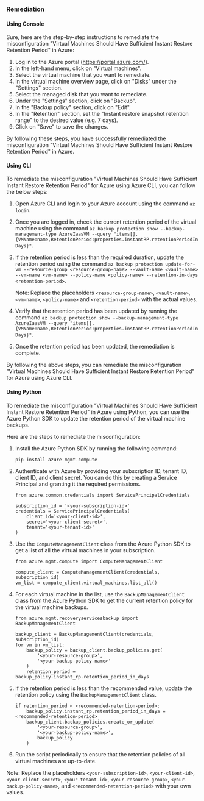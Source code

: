 ### Remediation

#### Using Console

Sure, here are the step-by-step instructions to remediate the misconfiguration "Virtual Machines Should Have Sufficient Instant Restore Retention Period" in Azure:

1. Log in to the Azure portal (https://portal.azure.com/).
2. In the left-hand menu, click on "Virtual machines".
3. Select the virtual machine that you want to remediate.
4. In the virtual machine overview page, click on "Disks" under the "Settings" section.
5. Select the managed disk that you want to remediate.
6. Under the "Settings" section, click on "Backup".
7. In the "Backup policy" section, click on "Edit".
8. In the "Retention" section, set the "Instant restore snapshot retention range" to the desired value (e.g. 7 days).
9. Click on "Save" to save the changes.

By following these steps, you have successfully remediated the misconfiguration "Virtual Machines Should Have Sufficient Instant Restore Retention Period" in Azure.

#### Using CLI

To remediate the misconfiguration "Virtual Machines Should Have Sufficient Instant Restore Retention Period" for Azure using Azure CLI, you can follow the below steps:

1. Open Azure CLI and login to your Azure account using the command `az login`.

2. Once you are logged in, check the current retention period of the virtual machine using the command `az backup protection show --backup-management-type AzureIaasVM --query "items[].{VMName:name,RetentionPeriod:properties.instantRP.retentionPeriodInDays}"`.

3. If the retention period is less than the required duration, update the retention period using the command `az backup protection update-for-vm --resource-group <resource-group-name> --vault-name <vault-name> --vm-name <vm-name> --policy-name <policy-name> --retention-in-days <retention-period>`.

   Note: Replace the placeholders `<resource-group-name>`, `<vault-name>`, `<vm-name>`, `<policy-name>` and `<retention-period>` with the actual values.

4. Verify that the retention period has been updated by running the command `az backup protection show --backup-management-type AzureIaasVM --query "items[].{VMName:name,RetentionPeriod:properties.instantRP.retentionPeriodInDays}"`.

5. Once the retention period has been updated, the remediation is complete.

By following the above steps, you can remediate the misconfiguration "Virtual Machines Should Have Sufficient Instant Restore Retention Period" for Azure using Azure CLI.

#### Using Python

To remediate the misconfiguration "Virtual Machines Should Have Sufficient Instant Restore Retention Period" in Azure using Python, you can use the Azure Python SDK to update the retention period of the virtual machine backups. 

Here are the steps to remediate the misconfiguration:

1. Install the Azure Python SDK by running the following command:

   ```
   pip install azure-mgmt-compute
   ```

2. Authenticate with Azure by providing your subscription ID, tenant ID, client ID, and client secret. You can do this by creating a Service Principal and granting it the required permissions. 

   ```
   from azure.common.credentials import ServicePrincipalCredentials
   
   subscription_id = '<your-subscription-id>'
   credentials = ServicePrincipalCredentials(
       client_id='<your-client-id>',
       secret='<your-client-secret>',
       tenant='<your-tenant-id>'
   )
   ```

3. Use the `ComputeManagementClient` class from the Azure Python SDK to get a list of all the virtual machines in your subscription.

   ```
   from azure.mgmt.compute import ComputeManagementClient
   
   compute_client = ComputeManagementClient(credentials, subscription_id)
   vm_list = compute_client.virtual_machines.list_all()
   ```

4. For each virtual machine in the list, use the `BackupManagementClient` class from the Azure Python SDK to get the current retention policy for the virtual machine backups.

   ```
   from azure.mgmt.recoveryservicesbackup import BackupManagementClient
   
   backup_client = BackupManagementClient(credentials, subscription_id)
   for vm in vm_list:
       backup_policy = backup_client.backup_policies.get(
           '<your-resource-group>',
           '<your-backup-policy-name>'
       )
       retention_period = backup_policy.instant_rp.retention_period_in_days
   ```

5. If the retention period is less than the recommended value, update the retention policy using the `BackupManagementClient` class.

   ```
   if retention_period < <recommended-retention-period>:
       backup_policy.instant_rp.retention_period_in_days = <recommended-retention-period>
       backup_client.backup_policies.create_or_update(
           '<your-resource-group>',
           '<your-backup-policy-name>',
           backup_policy
       )
   ```

6. Run the script periodically to ensure that the retention policies of all virtual machines are up-to-date.

Note: Replace the placeholders `<your-subscription-id>`, `<your-client-id>`, `<your-client-secret>`, `<your-tenant-id>`, `<your-resource-group>`, `<your-backup-policy-name>`, and `<recommended-retention-period>` with your own values.

